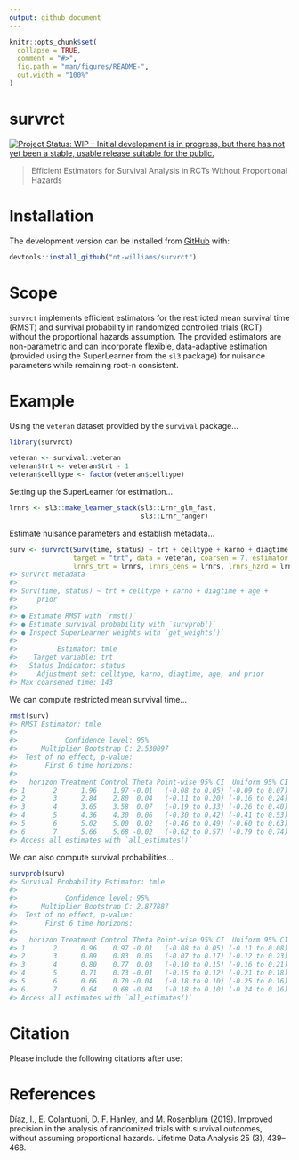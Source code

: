 ```yaml
---
output: github_document
---
```


<!-- README.md is generated from README.Rmd. Please edit that file -->

```r
knitr::opts_chunk$set(
  collapse = TRUE,
  comment = "#>",
  fig.path = "man/figures/README-",
  out.width = "100%"
)
```

# survrct

<!-- badges: start -->
[![Project Status: WIP – Initial development is in progress, but there has not yet been a stable, usable release suitable for the public.](https://www.repostatus.org/badges/latest/wip.svg)](https://www.repostatus.org/#wip)
<!-- badges: end -->

> Efficient Estimators for Survival Analysis in RCTs Without Proportional Hazards

# Installation

The development version can be installed from [GitHub](https://github.com) with:

```r
devtools::install_github("nt-williams/survrct")
```

# Scope

`survrct` implements efficient estimators for the restricted mean survival time (RMST) and survival probability in randomized controlled trials (RCT) without the proportional hazards assumption. The provided estimators are non-parametric and can incorporate flexible, data-adaptive estimation (provided using the SuperLearner from the `sl3` package) for nuisance parameters while remaining root-n consistent.

# Example

Using the `veteran` dataset provided by the `survival` package...

```r
library(survrct)

veteran <- survival::veteran
veteran$trt <- veteran$trt - 1
veteran$celltype <- factor(veteran$celltype)
```

Setting up the SuperLearner for estimation...

```r
lrnrs <- sl3::make_learner_stack(sl3::Lrnr_glm_fast, 
                                 sl3::Lrnr_ranger)
```

Estimate nuisance parameters and establish metadata...

```r
surv <- survrct(Surv(time, status) ~ trt + celltype + karno + diagtime + age + prior, 
                target = "trt", data = veteran, coarsen = 7, estimator = "tmle", 
                lrnrs_trt = lrnrs, lrnrs_cens = lrnrs, lrnrs_hzrd = lrnrs)
#> survrct metadata
#> 
#> Surv(time, status) ~ trt + celltype + karno + diagtime + age + 
#>     prior
#> 
#> ● Estimate RMST with `rmst()`
#> ● Estimate survival probability with `survprob()`
#> ● Inspect SuperLearner weights with `get_weights()`
#> 
#>          Estimator: tmle
#>    Target variable: trt
#>   Status Indicator: status
#>     Adjustment set: celltype, karno, diagtime, age, and prior
#> Max coarsened time: 143
```

We can compute restricted mean survival time...

```r
rmst(surv)
#> RMST Estimator: tmle
#> 
#>            Confidence level: 95%
#>      Multiplier Bootstrap C: 2.530097 
#>  Test of no effect, p-value:
#>       First 6 time horizons:
#> 
#>   horizon Treatment Control Theta Point-wise 95% CI  Uniform 95% CI
#> 1       2      1.96    1.97 -0.01   (-0.08 to 0.05) (-0.09 to 0.07)
#> 2       3      2.84    2.80  0.04   (-0.11 to 0.20) (-0.16 to 0.24)
#> 3       4      3.65    3.58  0.07   (-0.19 to 0.33) (-0.26 to 0.40)
#> 4       5      4.36    4.30  0.06   (-0.30 to 0.42) (-0.41 to 0.53)
#> 5       6      5.02    5.00  0.02   (-0.46 to 0.49) (-0.60 to 0.63)
#> 6       7      5.66    5.68 -0.02   (-0.62 to 0.57) (-0.79 to 0.74)
#> Access all estimates with `all_estimates()`
```

We can also compute survival probabilities...

```r
survprob(surv)
#> Survival Probability Estimator: tmle
#> 
#>            Confidence level: 95%
#>      Multiplier Bootstrap C: 2.877887 
#>  Test of no effect, p-value:
#>       First 6 time horizons:
#> 
#>   horizon Treatment Control Theta Point-wise 95% CI  Uniform 95% CI
#> 1       2      0.96    0.97 -0.01   (-0.08 to 0.05) (-0.11 to 0.08)
#> 2       3      0.89    0.83  0.05   (-0.07 to 0.17) (-0.12 to 0.23)
#> 3       4      0.80    0.77  0.03   (-0.10 to 0.15) (-0.16 to 0.21)
#> 4       5      0.71    0.73 -0.01   (-0.15 to 0.12) (-0.21 to 0.18)
#> 5       6      0.66    0.70 -0.04   (-0.18 to 0.10) (-0.25 to 0.16)
#> 6       7      0.64    0.68 -0.04   (-0.18 to 0.10) (-0.24 to 0.16)
#> Access all estimates with `all_estimates()`
```

# Citation

Please include the following citations after use:

# References

Díaz, I., E. Colantuoni, D. F. Hanley, and M. Rosenblum (2019). Improved precision in
the analysis of randomized trials with survival outcomes, without assuming proportional
hazards. Lifetime Data Analysis 25 (3), 439–468.

